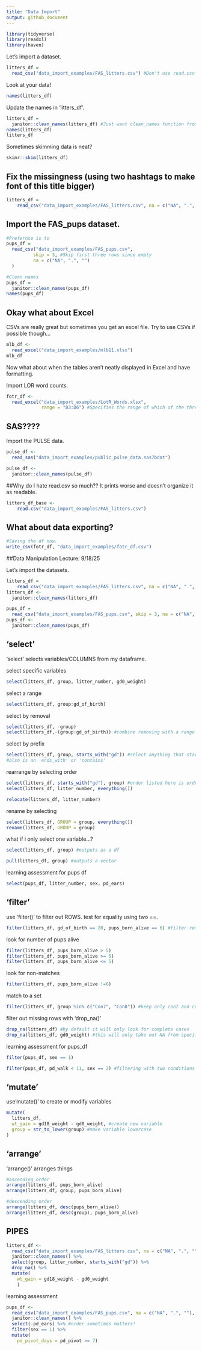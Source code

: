 ```yaml
---
title: "Data Import"
output: github_document
---
```


```r
library(tidyverse)
library(readxl)
library(haven)
```

Let's import a dataset. 

```r
litters_df = 
  read_csv("data_import_examples/FAS_litters.csv") #Don't use read.csv
```

Look at your data!

```r
names(litters_df)
```
Update the names in 'litters_df'. 

```r
litters_df = 
  janitor::clean_names(litters_df) #Just want clean_names function from janitor package without loading the whole package
names(litters_df)
litters_df
```

Sometimes skimming data is neat?

```r
skimr::skim(litters_df)
```

## Fix the missingness (using two hashtags to make font of this title bigger)

```r
litters_df =
    read_csv("data_import_examples/FAS_litters.csv", na = c("NA", ".", "")) #This will change the "." to NA to keep consistency. 
```

## Import the FAS_pups dataset. 

```r
#Prefernce is to 
pups_df = 
  read_csv("data_import_examples/FAS_pups.csv", 
          skip = 3, #Skip first three rows since empty 
          na = c("NA", ".", "")
  )

#Clean names
pups_df = 
  janitor::clean_names(pups_df)
names(pups_df)
```

## Okay what about Excel 

CSVs are really great but sometimes you get an excel file. Try to use CSVs if possible though...

```r
mlb_df <-  
  read_excel("data_import_examples/mlb11.xlsx")
mlb_df
```

Now what about when the tables aren't neatly displayed in Excel and have formatting. 

Import LOR word counts. 

```r
fotr_df <- 
  read_excel("data_import_examples/LotR_Words.xlsx", 
             range = "B3:D6") #Specifies the range of which of the three tables we want from the Excel. 
```

## SAS????

Import the PULSE data. 

```r
pulse_df <- 
  read_sas("data_import_examples/public_pulse_data.sas7bdat")

pulse_df <- 
  janitor::clean_names(pulse_df)
```



##Why do I hate read.csv so much?? It prints worse and doesn't organize it as readable.

```r
litters_df_base <- 
    read.csv("data_import_examples/FAS_litters.csv")
```


## What about data exporting?

```r
#Saving the df now.
write_csv(fotr_df, "data_import_examples/fotr_df.csv")
```


##Data Manipulation Lecture: 9/18/25


Let's import the datasets. 

```r
litters_df =
    read_csv("data_import_examples/FAS_litters.csv", na = c("NA", ".", ""))
litters_df <- 
  janitor::clean_names(litters_df)

pups_df = 
  read_csv("data_import_examples/FAS_pups.csv", skip = 3, na = c("NA", ".", ""))
pups_df <- 
  janitor::clean_names(pups_df)
```


## 'select'

'select' selects variables/COLUMNS from my dataframe. 

select specific variables 

```r
select(litters_df, group, litter_number, gd0_weight)

```

select a range
```r
select(litters_df, group:gd_of_birth)
```

select by removal
```r
select(litters_df, -group)
select(litters_df,-(group:gd_of_birth)) #combine removing with a range 
```

select by prefix
```r
select(litters_df, group, starts_with("gd")) #select anything that starts with gd
#also is an 'ends_with' or 'contains'
```

rearrange by selecting order
```r
select(litters_df, starts_with("gd"), group) #order listed here is order it'll come out in
select(litters_df, litter_number, everything())

relocate(litters_df, litter_number)
```

rename by selecting
```r
select(litters_df, GROUP = group, everything())
rename(litters_df, GROUP = group)
```

what if i only select one variable...?
```r
select(litters_df, group) #outputs as a df

pull(litters_df, group) #outputs a vector 
```

learning assessment for pups df
```r
select(pups_df, litter_number, sex, pd_ears)
```

## 'filter' 

use 'filter()' to filter out ROWS. test for equality using two ==. 
```r
filter(litters_df, gd_of_birth == 20, pups_born_alive == 6) #filter removes everything that doesn't fit this 

```

look for number of pups alive
```r
filter(litters_df, pups_born_alive > 5)
filter(litters_df, pups_born_alive >= 5)
filter(litters_df, pups_born_alive <= 5)
```

look for non-matches
```r
filter(litters_df, pups_born_alive !=6)
```

match to a set
```r
filter(litters_df, group %in% c("Con7", "Con8")) #keep only con7 and con8 within group variable
```

filter out missing rows with 'drop_na()'
```r
drop_na(litters_df) #by default it will only look for complete cases
drop_na(litters_df, gd0_weight) #this will only take out NA from specific variable
```

learning assessment for pups_df
```r
filter(pups_df, sex == 1)

filter(pups_df, pd_walk < 11, sex == 2) #filtering with two conditions 
```

## 'mutate'

use'mutate()' to create or modify variables
```r
mutate(
  litters_df,
  wt_gain = gd18_weight - gd0_weight, #create new variable 
  group = str_to_lower(group) #make variable lowercase
)
```

## 'arrange'

'arrange()' arranges things
```r
#ascending order
arrange(litters_df, pups_born_alive)
arrange(litters_df, group, pups_born_alive)

#descending order
arrange(litters_df, desc(pups_born_alive))
arrange(litters_df, desc(group), pups_born_alive)
```

## PIPES 


```r
litters_df <- 
  read_csv("data_import_examples/FAS_litters.csv", na = c("NA", ".", "")) %>%
  janitor::clean_names() %>%
  select(group, litter_number, starts_with("gd")) %>%
  drop_na() %>%
  mutate(
    wt_gain = gd18_weight - gd0_weight
    )

```

learning assessment 
```r
pups_df <- 
  read_csv("data_import_examples/FAS_pups.csv", na = c("NA", ".", ""), skip = 3) %>%
  janitor::clean_names() %>%
  select(-pd_ears) %>% #order sometimes matters!
  filter(sex == 1) %>%
  mutate(
    pd_pivot_days = pd_pivot >= 7)
```

